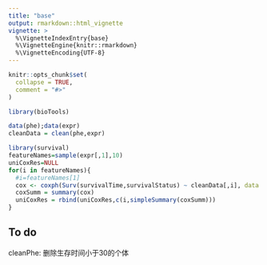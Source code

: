 ```yaml
---
title: "base"
output: rmarkdown::html_vignette
vignette: >
  %\VignetteIndexEntry{base}
  %\VignetteEngine{knitr::rmarkdown}
  %\VignetteEncoding{UTF-8}
---
```


```r
knitr::opts_chunk$set(
  collapse = TRUE,
  comment = "#>"
)
```

```r
library(bioTools)
```

```r

data(phe);data(expr)
cleanData = clean(phe,expr)

```


```r
library(survival)
featureNames=sample(expr[,1],10)
uniCoxRes=NULL
for(i in featureNames){
  #i=featureNames[1]
  cox <- coxph(Surv(survivalTime,survivalStatus) ~ cleanData[,i], data = cleanData)
  coxSumm = summary(cox)
  uniCoxRes = rbind(uniCoxRes,c(i,simpleSummary(coxSumm)))
}

```

## To do
cleanPhe: 删除生存时间小于30的个体

